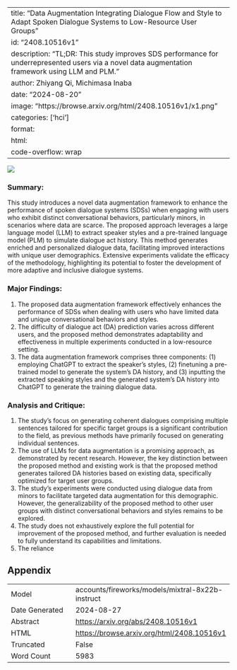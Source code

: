 
---
title: "Data Augmentation Integrating Dialogue Flow and Style to Adapt Spoken Dialogue Systems to Low-Resource User Groups"
id: "2408.10516v1"
description: "TL;DR: This study improves SDS performance for underrepresented users via a novel data augmentation framework using LLM and PLM."
author: Zhiyang Qi, Michimasa Inaba
date: "2024-08-20"
image: "https://browse.arxiv.org/html/2408.10516v1/x1.png"
categories: ['hci']
format:
  html:
    code-overflow: wrap
---

![](https://browse.arxiv.org/html/2408.10516v1/x1.png)

### Summary:

This study introduces a novel data augmentation framework to enhance the performance of spoken dialogue systems (SDSs) when engaging with users who exhibit distinct conversational behaviors, particularly minors, in scenarios where data are scarce. The proposed approach leverages a large language model (LLM) to extract speaker styles and a pre-trained language model (PLM) to simulate dialogue act history. This method generates enriched and personalized dialogue data, facilitating improved interactions with unique user demographics. Extensive experiments validate the efficacy of the methodology, highlighting its potential to foster the development of more adaptive and inclusive dialogue systems.

### Major Findings:

1. The proposed data augmentation framework effectively enhances the performance of SDSs when dealing with users who have limited data and unique conversational behaviors and styles.
2. The difficulty of dialogue act (DA) prediction varies across different users, and the proposed method demonstrates adaptability and effectiveness in multiple experiments conducted in a low-resource setting.
3. The data augmentation framework comprises three components: (1) employing ChatGPT to extract the speaker's styles, (2) finetuning a pre-trained model to generate the system's DA history, and (3) inputting the extracted speaking styles and the generated system's DA history into ChatGPT to generate the training dialogue data.

### Analysis and Critique:

1. The study's focus on generating coherent dialogues comprising multiple sentences tailored for specific target groups is a significant contribution to the field, as previous methods have primarily focused on generating individual sentences.
2. The use of LLMs for data augmentation is a promising approach, as demonstrated by recent research. However, the key distinction between the proposed method and existing work is that the proposed method generates tailored DA histories based on existing data, specifically optimized for target user groups.
3. The study's experiments were conducted using dialogue data from minors to facilitate targeted data augmentation for this demographic. However, the generalizability of the proposed method to other user groups with distinct conversational behaviors and styles remains to be explored.
4. The study does not exhaustively explore the full potential for improvement of the proposed method, and further evaluation is needed to fully understand its capabilities and limitations.
5. The reliance

## Appendix

|          |          |
|----------|----------|
| Model     | accounts/fireworks/models/mixtral-8x22b-instruct       |
| Date Generated     | 2024-08-27       |
| Abstract | [https://arxiv.org/abs/2408.10516v1](https://arxiv.org/abs/2408.10516v1)        |
| HTML     | [https://browse.arxiv.org/html/2408.10516v1](https://browse.arxiv.org/html/2408.10516v1)       |
| Truncated       | False       |
| Word Count       | 5983       |